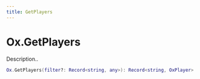 ```yaml
---
title: GetPlayers
---
```


# Ox.GetPlayers

Description..

```lua
Ox.GetPlayers(filter?: Record<string, any>): Record<string, OxPlayer>
```
